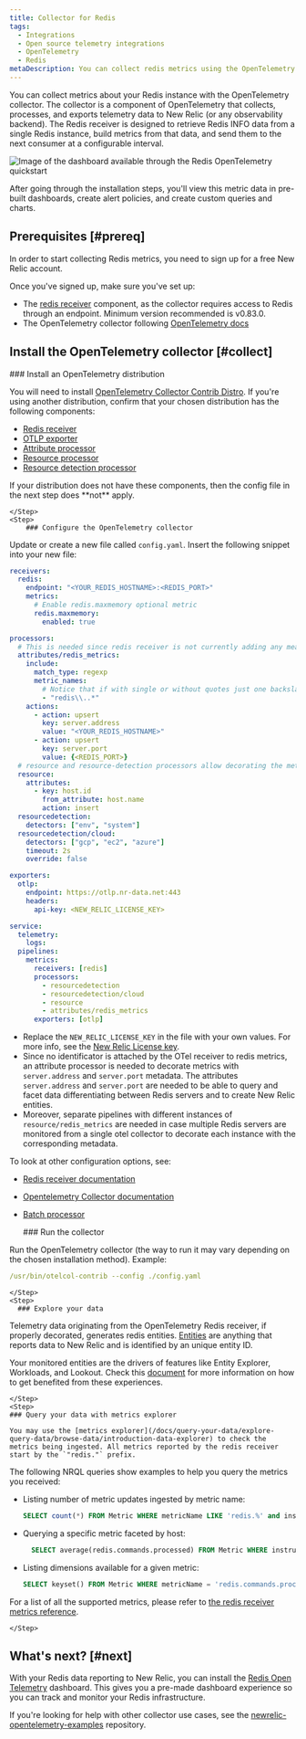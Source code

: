 ```yaml
---
title: Collector for Redis
tags:
  - Integrations
  - Open source telemetry integrations
  - OpenTelemetry
  - Redis
metaDescription: You can collect redis metrics using the OpenTelemetry collector.
---
```


You can collect metrics about your Redis instance with the OpenTelemetry collector. The collector is a component of OpenTelemetry that collects, processes, and exports telemetry data to New Relic (or any observability backend). The Redis receiver is designed to retrieve Redis INFO data from a single Redis instance, build metrics from that data, and send them to the next consumer at a configurable interval.

<img
  title="Redis OpenTelemetry quickstart dashboard"
  alt="Image of the dashboard available through the Redis OpenTelemetry quickstart"
  src={infrastructureRedisOTELDashboard}
/>

After going through the installation steps, you'll view this metric data in pre-built dashboards, create alert policies, and create custom queries and charts.


## Prerequisites [#prereq]

In order to start collecting Redis metrics, you need to sign up for a free New Relic account. 

  <InlineSignup />

Once you've signed up, make sure you've set up:

* The [redis receiver](https://github.com/open-telemetry/opentelemetry-collector-contrib/tree/main/receiver/redisreceiver) component, as the collector requires access to Redis through an endpoint. Minimum version recommended is v0.83.0. 
* The OpenTelemetry collector following [OpenTelemetry docs](https://opentelemetry.io/docs/collector/getting-started/)


## Install the OpenTelemetry collector [#collect]

<Steps>
    <Step>
        ### Install an OpenTelemetry distribution

You will need to install [OpenTelemetry Collector Contrib Distro](https://github.com/open-telemetry/opentelemetry-collector-releases/tree/main/distributions/otelcol-contrib). If you're using another distribution, confirm that your chosen distribution has the following components:

* [Redis receiver](https://github.com/open-telemetry/opentelemetry-collector-contrib/tree/main/receiver/redisreceiver)
* [OTLP exporter](https://pkg.go.dev/go.opentelemetry.io/collector/exporter/otlpexporter)
* [Attribute processor](https://github.com/open-telemetry/opentelemetry-collector-contrib/blob/main/processor/attributesprocessor/README.md)
* [Resource processor](https://github.com/open-telemetry/opentelemetry-collector-contrib/blob/main/processor/resourceprocessor/README.md)
* [Resource detection processor](https://github.com/open-telemetry/opentelemetry-collector-contrib/blob/main/processor/resourcedetectionprocessor/README.md)

<Callout variant="important">
If your distribution does not have these components, then the config file in the next step does **not** apply. 

</Callout>

    </Step>
    <Step>
        ### Configure the OpenTelemetry collector

Update or create a new file called `config.yaml`. Insert the following snippet into your new file:

```yaml
receivers:
  redis:
    endpoint: "<YOUR_REDIS_HOSTNAME>:<REDIS_PORT>"
    metrics:
      # Enable redis.maxmemory optional metric
      redis.maxmemory:
        enabled: true

processors:
  # This is needed since redis receiver is not currently adding any means to understand to which redis server the metrics are referring to 
  attributes/redis_metrics:
    include:
      match_type: regexp
      metric_names:
        # Notice that if with single or without quotes just one backslash is needed 'redis\..*'
        - "redis\\..*"
    actions:
      - action: upsert
        key: server.address
        value: "<YOUR_REDIS_HOSTNAME>"
      - action: upsert
        key: server.port
        value: {<REDIS_PORT>}
  # resource and resource-detection processors allow decorating the metrics with host attributes
  resource:
    attributes:
      - key: host.id
        from_attribute: host.name
        action: insert
  resourcedetection:
    detectors: ["env", "system"]
  resourcedetection/cloud:
    detectors: ["gcp", "ec2", "azure"]
    timeout: 2s
    override: false

exporters:
  otlp:
    endpoint: https://otlp.nr-data.net:443
    headers:
      api-key: <NEW_RELIC_LICENSE_KEY>

service:
  telemetry:
    logs:
  pipelines:
    metrics:
      receivers: [redis]
      processors:
        - resourcedetection
        - resourcedetection/cloud
        - resource
        - attributes/redis_metrics
      exporters: [otlp]
```

* Replace the `NEW_RELIC_LICENSE_KEY` in the file with your own values. For more info, see the [New Relic License key](/docs/apis/intro-apis/new-relic-api-keys/#license-key).
* Since no identificator is attached by the OTel receiver to redis metrics, an attribute processor is needed to decorate metrics with `server.address` and `server.port` metadata. The attributes `server.address` and `server.port` are needed to be able to query and facet data differentiating between Redis servers and to create New Relic entities. 
* Moreover, separate pipelines with different instances of `resource/redis_metrics` are needed in case multiple Redis servers are monitored from a single otel collector to decorate each instance with the corresponding metadata.

To look at other configuration options, see:

* [Redis receiver documentation](https://github.com/open-telemetry/opentelemetry-collector-contrib/tree/main/receiver/redisreceiver#configuration)
* [Opentelemetry Collector documentation](https://opentelemetry.io/docs/collector/configuration/)
* [Batch processor](https://github.com/open-telemetry/opentelemetry-collector/blob/main/processor/batchprocessor/README.md)

    </Step>
    <Step>
        ### Run the collector 

Run the OpenTelemetry collector (the way to run it may vary depending on the chosen installation method). Example:

```yaml
/usr/bin/otelcol-contrib --config ./config.yaml
```

    </Step>
    <Step>
      ### Explore your data 

Telemetry data originating from the OpenTelemetry Redis receiver, if properly decorated, generates redis entities.
[Entities](/docs/new-relic-solutions/new-relic-one/core-concepts/what-entity-new-relic/) are anything that reports data to New Relic and is identified by an unique entity ID.

Your monitored entities are the drivers of features like Entity Explorer, Workloads, and Lookout.
Check this [document](/docs/new-relic-solutions/new-relic-one/core-concepts/new-relic-explorer-view-performance-across-apps-services-hosts/) for more information on how to get benefited from these experiences.

    </Step>
    <Step>
    ### Query your data with metrics explorer 

    You may use the [metrics explorer](/docs/query-your-data/explore-query-data/browse-data/introduction-data-explorer) to check the metrics being ingested. All metrics reported by the redis receiver start by the `"redis."` prefix.

The following NRQL queries show examples to help you query the metrics you received:

* Listing number of metric updates ingested by metric name:

  ```sql
  SELECT count(*) FROM Metric WHERE metricName LIKE 'redis.%' and instrumentation.provider='opentelemetry' facet metricName LIMIT max
  ```

* Querying a specific metric faceted by host:

  ```sql
    SELECT average(redis.commands.processed) FROM Metric WHERE instrumentation.provider='opentelemetry' FACET host.name TIMESERIES
  ```

* Listing dimensions available for a given metric:

  ```sql
  SELECT keyset() FROM Metric WHERE metricName = 'redis.commands.processed'
  ```

For a list of all the supported metrics, please refer to [the redis receiver metrics reference](https://github.com/open-telemetry/opentelemetry-collector-contrib/blob/main/receiver/redisreceiver/documentation.md).

    </Step>
</Steps>



## What's next? [#next]

With your Redis data reporting to New Relic, you can install the [Redis Open Telemetry](https://newrelic.com/instant-observability/redis-otel) dashboard. This gives you a pre-made dashboard experience so you can track and monitor your Redis infrastructure.

If you're looking for help with other collector use cases, see the [newrelic-opentelemetry-examples](https://github.com/newrelic/newrelic-opentelemetry-examples) repository.
